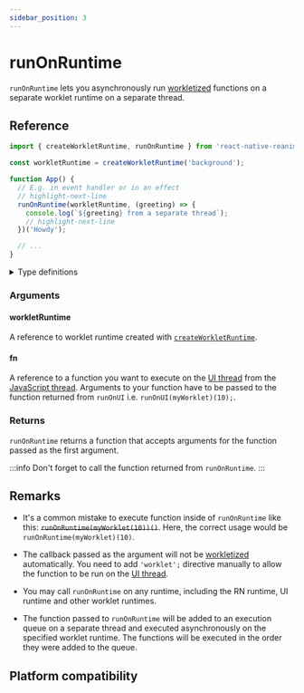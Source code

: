 ```yaml
---
sidebar_position: 3
---
```


# runOnRuntime

`runOnRuntime` lets you asynchronously run [workletized](/docs/fundamentals/glossary#to-workletize) functions on a separate worklet runtime on a separate thread.

## Reference

```javascript
import { createWorkletRuntime, runOnRuntime } from 'react-native-reanimated';

const workletRuntime = createWorkletRuntime('background');

function App() {
  // E.g. in event handler or in an effect
  // highlight-next-line
  runOnRuntime(workletRuntime, (greeting) => {
    console.log(`${greeting} from a separate thread`);
    // highlight-next-line
  })('Howdy');

  // ...
}
```

<details>
<summary>Type definitions</summary>

```typescript
function runOnRuntime<A extends any[], R>(
  workletRuntime: WorkletRuntime,
  fn: (...args: A) => R
): (...args: Parameters<typeof fn>) => void;
```

</details>

### Arguments

#### workletRuntime

A reference to worklet runtime created with [`createWorkletRuntime`](/docs/threading/createWorkletRuntime).

#### fn

A reference to a function you want to execute on the [UI thread](/docs/fundamentals/glossary#ui-thread) from the [JavaScript thread](/docs/fundamentals/glossary#javascript-thread). Arguments to your function have to be passed to the function returned from `runOnUI` i.e. `runOnUI(myWorklet)(10);`.

### Returns

`runOnRuntime` returns a function that accepts arguments for the function passed as the first argument.

:::info
Don't forget to call the function returned from `runOnRuntime`.
:::

## Remarks

- It's a common mistake to execute function inside of `runOnRuntime` like this: ~~`runOnRuntime(myWorklet(10))()`~~. Here, the correct usage would be `runOnRuntime(myWorklet)(10)`.

- The callback passed as the argument will not be [workletized](/docs/fundamentals/glossary#to-workletize) automatically. You need to add `'worklet';` directive manually to allow the function to be run on the [UI thread](/docs/fundamentals/glossary#ui-thread).

- You may call `runOnRuntime` on any runtime, including the RN runtime, UI runtime and other worklet runtimes.

- The function passed to `runOnRuntime` will be added to an execution queue on a separate thread and executed asynchronously on the specified worklet runtime. The functions will be executed in the order they were added to the queue.

## Platform compatibility

<PlatformCompatibility android ios />
